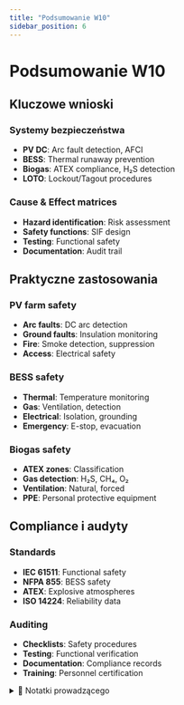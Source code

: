 ```yaml
---
title: "Podsumowanie W10"
sidebar_position: 6
---
```


# Podsumowanie W10

## Kluczowe wnioski

### Systemy bezpieczeństwa
- **PV DC**: Arc fault detection, AFCI
- **BESS**: Thermal runaway prevention
- **Biogas**: ATEX compliance, H₂S detection
- **LOTO**: Lockout/Tagout procedures

### Cause & Effect matrices
- **Hazard identification**: Risk assessment
- **Safety functions**: SIF design
- **Testing**: Functional safety
- **Documentation**: Audit trail

## Praktyczne zastosowania

### PV farm safety
- **Arc faults**: DC arc detection
- **Ground faults**: Insulation monitoring
- **Fire**: Smoke detection, suppression
- **Access**: Electrical safety

### BESS safety
- **Thermal**: Temperature monitoring
- **Gas**: Ventilation, detection
- **Electrical**: Isolation, grounding
- **Emergency**: E-stop, evacuation

### Biogas safety
- **ATEX zones**: Classification
- **Gas detection**: H₂S, CH₄, O₂
- **Ventilation**: Natural, forced
- **PPE**: Personal protective equipment

## Compliance i audyty

### Standards
- **IEC 61511**: Functional safety
- **NFPA 855**: BESS safety
- **ATEX**: Explosive atmospheres
- **ISO 14224**: Reliability data

### Auditing
- **Checklists**: Safety procedures
- **Testing**: Functional verification
- **Documentation**: Compliance records
- **Training**: Personnel certification

<details>
<summary>📝 Notatki prowadzącego</summary>

**Czas**: 10-15 minut

**Punkty kluczowe**:
- Synteza systemów bezpieczeństwa
- Praktyczne przykłady
- Podsumowanie kursu

**Q&A**: Odpowiedzi na pytania studentów.

</details>